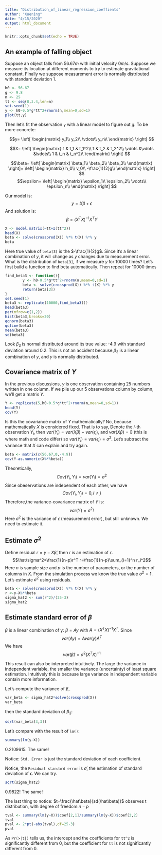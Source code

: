 ```yaml
---
title: "Distribution_of_linear_regression_coeffients"
author: "Xuening"
date: "4/15/2020"
output: html_document
---
```


```r
knitr::opts_chunk$set(echo = TRUE)
```

## An example of falling object
Suppose an object falls from $56.67m$ with initial velocity $0m/s$. Suppose we measure its location at different moments to try to estimate gravitational constant. Finally we suppose measurement error is normally distributed with standard deviation 1.

```r
h0 <- 56.67
g <- 9.8
n <- 25
tt <- seq(0,3.4,len=n)
set.seed(1)
y <- h0-0.5*g*tt^2+rnorm(n,mean=0,sd=1)
plot(tt,y)
```

Then let's fit the observation `y` with a linear model to figure out $g$. To be more concrete:

$$y=
\left[
  \begin{matrix}
  y_1\\
  y_2\\
  \vdots\\
  y_n\\
  \end{matrix}
\right]
$$

$$X=
\left[
  \begin{matrix}
  1 & t_1 & t_1^2\\
  1 & t_2 & t_2^2\\
  \vdots &\vdots &\vdots\\
  1 & t_n & t_n^2\\
  \end{matrix}
\right]
$$

$$\beta=
\left[
  \begin{matrix}
  \beta_1\\
  \beta_2\\
  \beta_3\\
  \end{matrix}
\right]=
\left[
  \begin{matrix}
  h_0\\
  v_0\\
  -\frac{1}{2}g\\
  \end{matrix}
\right]
$$
$$\epsilon=
\left[
  \begin{matrix}
  \epsilon_1\\
  \epsilon_2\\
  \vdots\\
  \epsilon_n\\
  \end{matrix}
\right]
$$

Our model is: $$y=X\beta+\epsilon$$
And solution is: $$\beta=(X^T X)^{-1}X^T Y$$
```r
X <- model.matrix(~tt+I(tt^2))
head(X)
beta <- solve(crossprod(X)) %*% t(X) %*% y
beta
```

Here true value of `beta[3]` is the $-\frac{1}{2}g$. Since it's a linear combination of $y$, it will change as $y$ changes due to measurement error. What is the distribution of `beta[3]`, if we measure $y$ for 10000 times? Let's first build a function to find beta automatically. Then repeat for 10000 times

```r
find_beta3 <- function(){
        y <- h0-0.5*g*tt^2+rnorm(n,mean=0,sd=1)
        beta <- solve(crossprod(X)) %*% t(X) %*% y
        return(beta[3])
}
set.seed(1)
beta3 <- replicate(10000,find_beta3())
head(beta3)
par(mfrow=c(1,2))
hist(beta3,breaks=20)
qqnorm(beta3)
qqline(beta3)
mean(beta3)
sd(beta3)
```

Look $\beta_3$ is normal distributed around its true value: -4.9 with standard deviation around 0.2. This is not an accident because $\beta_3$ is a linear combination of $y$, and $y$ is normally distributed.

## Covariance matrix of $Y$
In the previous discussions, $y$ is one observation containing 25 numbers written in one column. If we pile up our 5 observations column by column, we'll get a matrix $Y$. 
```r
Y <- replicate(5,h0-0.5*g*tt^2+rnorm(n,mean=0,sd=1))
head(Y)
cov(Y)
```

Is this the covariance matrix of $Y$ mathematically? No, because mathematically $X$ is considered fixed. That is to say, Denote the $i$-th observation $Y_i$, then $var(Y_i)=var(X\beta)+var(\epsilon_i)$, and $var(X\beta)=0$ (this is where math and code differ) so $var(Y_i)=var(\epsilon_i)=\sigma^2$. Let's subtract the variance that $X$ can explain and try again.

```r
beta <- matrix(c(56.67,0,-4.9))
cov(Y-as.numeric(X%*%beta))
```


Theoretically,
$$Cov(Y_i,Y_i)=var(Y_i)=\sigma^2$$
Since obeservations are independent of each other, we have
$$Cov(Y_i,Y_j)=0, i\neq j $$
Therefore,the variance-covariance matrix of $Y$ is:
$$ var(Y)=\sigma^2 I$$
Here $\sigma^2$ is the variance of $\epsilon$ (measurement error), but still unknown. We need to estimate it.   

## Estimate $\sigma^2$
Define residual $r=y-X\hat\beta$, then $r$ is an estimation of $\epsilon$. 
$$\hat\sigma^2=\frac{1}{n-p}r^T r=\frac{1}{n-p}\sum_{i=1}^n r_i^2$$
Here $n$ is sample size and $p$ is the number of parameters, or the number of columns in $X$. From the simulation process we know the true value $\sigma^2=1$. Let's estimate $\sigma^2$ using residuals.

```r
beta <- solve(crossprod(X)) %*% t(X) %*% y
r <-y-X%*%beta
sigma_hat2 <- sum(r^2)/(25-3)
sigma_hat2
```


## Estimate standard error of $\beta$
$\beta$ is a linear combination of y: $\beta=Ay$ with $A=(X^TX)^{-1}X^T$. Since
$$var(Ay)=Avar(y)A^T$$
We have
$$var(\hat\beta)=\sigma^2(X^T X)^{-1}$$

This result can also be interpreted intuitively. The large the variance in independent variable, the smaller the variance (uncertainty) of least square estimation. Intuitively this is because large variance in independent variable contain more information.  
  
Let's compute the variance of $\beta$,
```r
var_beta <- sigma_hat2*solve(crossprod(X))
var_beta
```
then the standard deviation of $\beta_3$:
```r
sqrt(var_beta[3,3])
```

Let's compare with the result of `lm()`:
```r
summary(lm(y~X))
```

0.2109615. The same!  
  
Notice: `Std. Error` is just the standard deviation of each coefficient.  
  
Notice, the `Residual standard error` is $\hat\sigma$, the estimation of standard deviation of $\epsilon$. We can try.

```r
sqrt(sigma_hat2)
```

0.9822! The same!  
  
  
The last thing to notice: $t=\frac{\hat\beta}{sd(\hat\beta)}$ observes t distribution, with degree of freedom $n-p$
```r
tval <- summary(lm(y~X))$coef[2,1]/summary(lm(y~X))$coef[2,2]
tval
pval <- 2*pt(-abs(tval),df=25-3)
pval
```
 As `Pr(>|t|)` tells us, the intercept and the coefficients for `tt^2` is significantly different from $0$, but the coefficient for `tt` is not significantly different from $0$.
